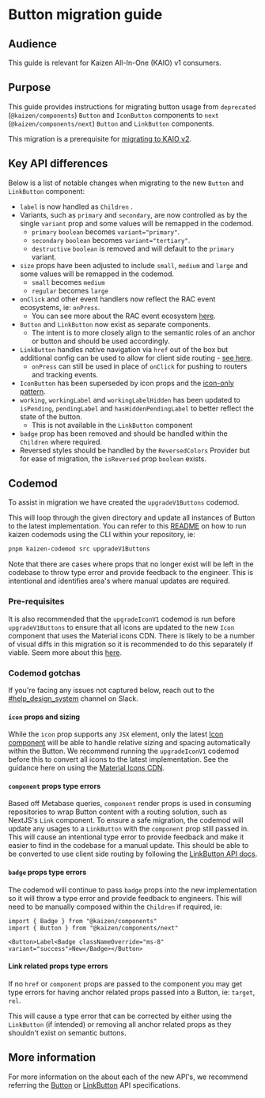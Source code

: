 
<Meta title="Components/Button/Migration guide" />

# Button migration guide

## Audience

This guide is relevant for Kaizen All-In-One (KAIO) v1 consumers.

## Purpose

This guide provides instructions for migrating button usage from `deprecated` (`@kaizen/components`) `Button` and `IconButton` components to `next` (`@kaizen/components/next`) `Button` and `LinkButton` components.

This migration is a prerequisite for [migrating to KAIO v2](/docs/releases-upcoming-major-releases--docs).

## Key API differences

Below is a list of notable changes when migrating to the new `Button` and `LinkButton` component:

- `label` is now handled as `Children` .
- Variants, such as `primary` and `secondary`, are now controlled as by the single `variant` prop and some values will be remapped in the codemod.
  - `primary` `boolean` becomes `variant="primary"`.
  - `secondary` `boolean` becomes `variant="tertiary"`.
  - `destructive` `boolean` is removed and will default to the `primary` variant.
- `size` props have been adjusted to include `small`, `medium` and `large` and some values will be remapped in the codemod.
  - `small` becomes `medium`
  - `regular` becomes `large`
- `onClick` and other event handlers now reflect the RAC event ecosystems, ie: `onPress`.
  - You can see more about the RAC event ecosystem [here](https://react-spectrum.adobe.com/react-aria/Button.html#events).
- `Button` and `LinkButton` now exist as separate components.
  - The intent is to more closely align to the semantic roles of an anchor or button and should be used accordingly.
- `LinkButton` handles native navigation via `href` out of the box but additional config can be used to allow for client side routing - [see here](/docs/components-linkbutton-api-specification--docs#client-side-routing).
  - `onPress` can still be used in place of `onClick` for pushing to routers and tracking events.
- `IconButton` has been superseded by icon props and the [icon-only pattern](/docs/components-button-button-next-api-specification--docs#icon-only-button-and-hashiddenlabel).
- `working`, `workingLabel` and `workingLabelHidden` has been updated to `isPending`, `pendingLabel` and `hasHiddenPendingLabel` to better reflect the state of the button.
  - This is not available in the `LinkButton` component
- `badge` prop has been removed and should be handled within the `Children` where required.
- Reversed styles should be handled by the `ReversedColors` Provider but for ease of migration, the `isReversed` prop `boolean` exists.

## Codemod

To assist in migration we have created the `upgradeV1Buttons` codemod.

This will loop through the given directory and update all instances of Button to the latest implementation. You can refer to this [README](https://github.com/cultureamp/kaizen-design-system/blob/main/packages/components/codemods/README.md#kaizen-codemods) on how to run kaizen codemods using the CLI within your repository, ie:

```bash
pnpm kaizen-codemod src upgradeV1Buttons
```

Note that there are cases where props that no longer exist will be left in the codebase to throw type error and provide feedback to the engineer. This is intentional and identifies area's where manual updates are required.

### Pre-requisites

It is also recommended that the `upgradeIconV1` codemod is run before `upgradeV1Buttons` to ensure that all icons are updated to the new `Icon` component that uses the Material icons CDN. There is likely to be a number of visual diffs in this migration so it is recommended to do this separately if viable. Seem more about this [here](/docs/components-icon-icon-future-api-specification--docs#set-up).

### Codemod gotchas

If you're facing any issues not captured below, reach out to the [#help_design_system](https://cultureamp.slack.com/archives/C0189KBPM4Y) channel on Slack.

#### `icon` props and sizing

While the `icon` prop supports any `JSX` element, only the latest [Icon component](/docs/components-icon-icon-future-api-specification--docs) will be able to handle relative sizing and spacing automatically within the Button. We recommend running the `upgradeIconV1` codemod before this to convert all icons to the latest implementation. See the guidance here on using the [Material Icons CDN](/docs/guides-app-starter--docs#5-link-to-google-material-symbols-cdn).

#### `component` props type errors

Based off Metabase queries, `component` render props is used in consuming repositories to wrap Button content with a routing solution, such as NextJS's `Link` component. To ensure a safe migration, the codemod will update any usages to a `LinkButton` with the `component` prop still passed in. This will cause an intentional type error to provide feedback and make it easier to find in the codebase for a manual update. This should be able to be converted to use client side routing by following the [LinkButton API docs](https://cultureamp.design/?path=/docs/components-linkbutton-api-specification--docs).

#### `badge` props type errors

The codemod will continue to pass `badge` props into the new implementation so it will throw a type error and provide feedback to engineers. This will need to be manually composed within the `Children` if required, ie:

```
import { Badge } from "@kaizen/components"
import { Button } from "@kaizen/components/next"

<Button>Label<Badge classNameOverride="ms-8" variant="success">New</Badge></Button>
```

#### Link related props type errors

If no `href` or `component` props are passed to the component you may get type errors for having anchor related props passed into a Button, ie: `target`, `rel`.

This will cause a type error that can be corrected by either using the `LinkButton` (if intended) or removing all anchor related props as they shouldn't exist on semantic buttons.

## More information

For more information on the about each of the new API's, we recommend referring the [Button](/docs/components-button-button-next-api-specification--docs) or [LinkButton](/docs/components-linkbutton-api-specification--docs) API specifications.
